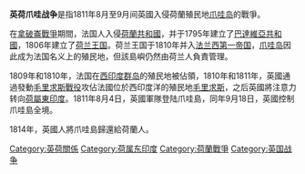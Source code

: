 {{Expand language|1=en|time=2020-12-16T07:21:05+00:00}}
{{Infobox military conflict
|conflict=英荷爪哇战争<br>Invasion of Java
|image=Java Locator.svg
|image_size=300px
|caption=紅色島嶼為爪哇島
|partof=[[拿破崙戰爭|拿破崙戰爭]]
|date=1811年8月 - 9月
|place=[[爪哇岛|爪哇岛]]
|result=英國勝利
|territory=英國佔領爪哇島
|combatant1={{flagicon|United Kingdom}} [[大不列颠及爱尔兰联合王国|大不列颠及爱尔兰联合王国]]
* [[File:Flag_of_the_British_East_India_Company_(1801).svg|22px]] [[不列颠东印度公司|不列颠东印度公司]]
|combatant2={{flagicon|France}} [[法兰西第一帝国|法兰西第一帝国]]
}}
{{荷蘭殖民軍事活動}}
{{Campaignbox Napoleonic Wars}}

'''英荷爪哇战争'''是指1811年8月至9月间英國入侵荷蘭殖民地[[爪哇岛|爪哇岛]]的戰爭。

在[[拿破崙戰爭|拿破崙戰爭]]期間，法国人入侵[[荷蘭共和國|荷蘭共和國]]，并于1795年建立了[[巴達維亞共和國|巴達維亞共和國]]，1806年建立了[[荷兰王国_(傀儡国)|荷兰王国]]。荷兰王国于1810年并入[[法兰西第一帝国|法兰西第一帝国]]，[[爪哇岛|爪哇岛]]因此成为法国名义上的殖民地，但該島嶼仍然由荷兰人負責管理。

1809年和1810年，法国在[[西印度群岛|西印度群岛]]的殖民地被佔領，1810年和1811年，英國通過發動[[毛里求斯戰役|毛里求斯戰役]]攻佔法國位於西印度洋的殖民地[[毛里求斯|毛里求斯]]，之后英國將注意力转向[[荷屬東印度|荷屬東印度]]。1811年8月4日，英國軍隊登陆爪哇島，同年9月18日，英國控制爪哇島全境。

1814年，英國人將爪哇島歸還給荷蘭人。

[[Category:英荷關係|Category:英荷關係]]
[[Category:荷属东印度|Category:荷属东印度]]
[[Category:荷蘭戰爭|Category:荷蘭戰爭]]
[[Category:英国战争|Category:英国战争]]